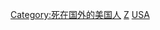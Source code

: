 {{Catnav|頁面分類|各種主題的頁面分類|按國家分類|各國被謀殺的國民}}
{{Catnav|頁面分類|人物|各國人物|各國在國外謀殺受害者}}
{{Catnav|頁面分類|人物|逝世|特殊原因逝世者|謀殺受害者|各國在國外謀殺受害者}}
{{Catnav|頁面分類|社會|社會問題|犯罪|謀殺|謀殺受害者|各國在國外謀殺受害者}}

[[Category:死在国外的美国人|Category:死在国外的美国人]]
[[Category:被谋杀的美国人|Z]]
[[Category:各國在國外謀殺受害者|USA]]